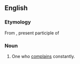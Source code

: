 ==English==

===Etymology===
From {{etyl|la|en}} {{term|lātrans||lang=la}}, present participle of {{term|latro|lātro|lang=la|bark, bay}}

===Noun===
{{en-noun}}

# {{obsolete}} One who [[complain]]s constantly.